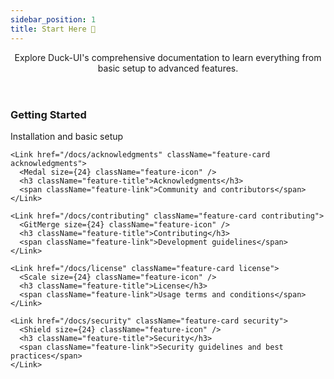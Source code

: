 ```yaml
---
sidebar_position: 1
title: Start Here 🚀
---
```




<div className="doc-intro">

<header className="intro-header">
  <p className="intro-description">
    Explore Duck-UI's comprehensive documentation to learn everything from basic
    setup to advanced features.
  </p>
</header>

  <div className="features-grid">
    <Link href="/docs/getting-started" className="feature-card getting-started">
      <Rocket size={24} className="feature-icon" />
      <h3 className="feature-title">Getting Started</h3>
      <span className="feature-link">Installation and basic setup</span>
    </Link>

    <Link href="/docs/acknowledgments" className="feature-card acknowledgments">
      <Medal size={24} className="feature-icon" />
      <h3 className="feature-title">Acknowledgments</h3>
      <span className="feature-link">Community and contributors</span>
    </Link>

    <Link href="/docs/contributing" className="feature-card contributing">
      <GitMerge size={24} className="feature-icon" />
      <h3 className="feature-title">Contributing</h3>
      <span className="feature-link">Development guidelines</span>
    </Link>

    <Link href="/docs/license" className="feature-card license">
      <Scale size={24} className="feature-icon" />
      <h3 className="feature-title">License</h3>
      <span className="feature-link">Usage terms and conditions</span>
    </Link>

    <Link href="/docs/security" className="feature-card security">
      <Shield size={24} className="feature-icon" />
      <h3 className="feature-title">Security</h3>
      <span className="feature-link">Security guidelines and best practices</span>
    </Link>

  </div>
</div>
